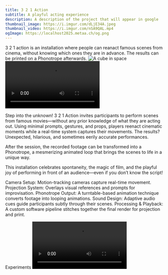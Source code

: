 ```yaml
---
title: 3 2 1 Action
subtitle: A playful acting experience
description: A description of the project that will appear in google
thumbnail_image: https://i.imgur.com/dLjE34A.jpeg
thumbnail_video: https://i.imgur.com/nSA9QAL.mp4
ogImage: https://localhost2025.metaa.ch/og.png
---
```



<Vimeo vimeoID="1019560381" />
<Container>
  <BigText>
    3 2 1 action is an installation where people can reanact famous scenes from
    cinema, without knowing which ones they are in advance. The results can be
    printed on a Phonotrope afterwards.
  </BigText>
</Container>

<Grid cols="2">
  <Image src="https://i.imgur.com/dLjE34A.jpeg" alt="A cube in space" />
  <Video src="https://i.imgur.com/nSA9QAL.mp4" />
</Grid>

<Section title="Description">

Step into the unknown! 3 2 1 Action invites participants to perform scenes from famous movies—without any prior knowledge of what they are acting out. Using minimal prompts, gestures, and props, players reenact cinematic moments while a real-time system captures their movements. The results? Unexpected, hilarious, and sometimes eerily accurate performances.

After the session, the recorded footage can be transformed into a Phonotrope, a mesmerizing animated loop that brings the scenes to life in a unique way.

This installation celebrates spontaneity, the magic of film, and the playful joy of performing in front of an audience—even if you don’t know the script!

</Section>

<Section title="Technical Materials">

Camera Setup: Motion-tracking cameras capture real-time movement.
Projection System: Overlays visual references and prompts for improvisation.
Phonotrope Output: A turntable-based animation technique converts footage into looping animations.
Sound Design: Adaptive audio cues guide participants subtly through their scenes.
Processing & Playback: A custom software pipeline stitches together the final render for projection and print.

</Section>

<Container>
<Heading classes="tib-rp mb-4">Experiments</Heading>

<Grid cols={4}>
  <Video src="https://i.imgur.com/nSA9QAL.mp4" />
  <Video src="https://i.imgur.com/nSA9QAL.mp4" />
  <Video src="https://i.imgur.com/nSA9QAL.mp4" />
  <Video src="https://i.imgur.com/nSA9QAL.mp4" />
  <Video src="https://i.imgur.com/nSA9QAL.mp4" />
  <Video src="https://i.imgur.com/nSA9QAL.mp4" />
  <Video src="https://i.imgur.com/nSA9QAL.mp4" />
  <Video src="https://i.imgur.com/nSA9QAL.mp4" />
</Grid>

</Container>
